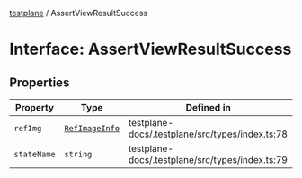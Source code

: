 [testplane](../README.mdx) / AssertViewResultSuccess

# Interface: AssertViewResultSuccess

## Properties

| Property | Type | Defined in |
| ------ | ------ | ------ |
| `refImg` | [`RefImageInfo`](RefImageInfo.mdx) | testplane-docs/.testplane/src/types/index.ts:78 |
| `stateName` | `string` | testplane-docs/.testplane/src/types/index.ts:79 |
